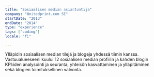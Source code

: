 ```yaml
---
title: "Sosiaalisen median asiantuntija"
company: "Unitedprint.com SE"
startDate: "2013"
endDate: "2014"
type: "experience"
tags: ["coding"]
locale: "fi"

---
```


Ylläpidin sosiaalisen median tilejä ja blogeja yhdessä tiimin kanssa. Vastuualueeseeni kuului 12 sosiaalisen median profiilin ja kahden blogin KPI:iden analysointi ja seuranta, yhteisön kasvattaminen ja ylläpitäminen sekä blogien toimituksellinen valvonta.
